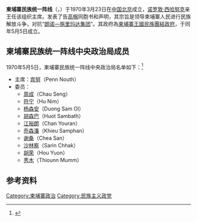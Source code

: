{{Distinguish|高棉自由民族统一战线}}
'''柬埔寨民族统一阵线'''（{{lang-fr|Front uni national du Kampuchéa}}，{{lang-km|រណសិរ្សរួបរួមជាតិកម្ពុជា}}）于1970年3月23日在[[中国|中国]][[北京|北京]]成立，[[诺罗敦·西哈努克|诺罗敦·西哈努克]]亲王任该组织主席。发表了告[[高棉|高棉]]同胞书和声明，其宗旨是领导柬埔寨人民进行民族解放斗争，对抗“[[高棉共和国|朗诺—施里玛达集团]]”。其政府為[[柬埔寨王國民族團結政府|柬埔寨王國民族團結政府]]，于同年5月5日成立。

==柬埔寨民族统一阵线中央政治局成员==
1970年5月5日，柬埔寨民族统一阵线中央政治局名单如下：<ref>{{cite news|title=柬埔寨民族统一阵线中央政治局名单|publisher=人民日报|date=1970年5月6日}}</ref>

*主席：[[宾努|宾努]]（Penn Nouth）
*委员：
**[[周成|周成]]（Chau Seng）
**[[符宁|符宁]]（Hu Nim）
**[[杨森安|杨森安]]（Duong Sam Ol）
**[[胡森巴|胡森巴]]（Huot Sambath）
**[[江裕朗|江裕朗]]（Chan Youran）
**[[乔森潘|乔森潘]]（Khieu Samphan）
**[[谢桑|谢桑]]（Chea San）
**[[沙林察|沙林察]]（Sarin Chhak）
**[[胡荣_(红色高棉)|胡荣]]（Hou Yuon）
**[[秀木|秀木]]（Thiounn Mumm）

==参考资料==
{{reflist}}

{{Political party-stub}}
[[Category:柬埔寨政治|Category:柬埔寨政治]]
[[Category:民族主义政党|Category:民族主义政党]]